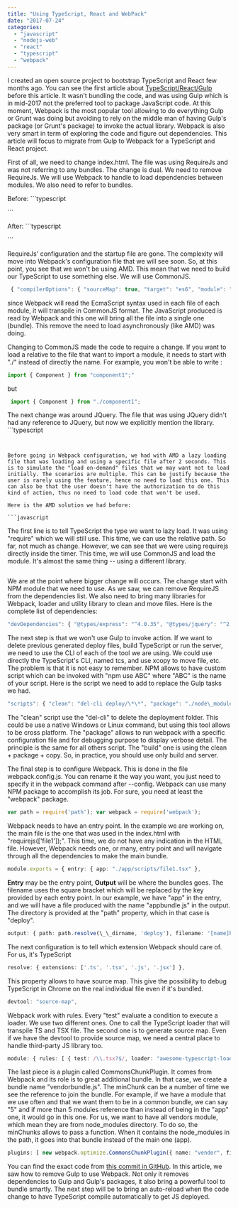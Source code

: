 ```yaml
---
title: "Using TypeScript, React and WebPack"
date: "2017-07-24"
categories: 
  - "javascript"
  - "nodejs-web"
  - "react"
  - "typescript"
  - "webpack"
---
```


I created an open source project to bootstrap TypeScript and React few months ago. You can see the first article about [TypeScript/React/Gulp](http://patrickdesjardins.com/blog/how-to-setup-typescript-and-react) before this article. It wasn't bundling the code, and was using Gulp which is in mid-2017 not the preferred tool to package JavaScript code. At this moment, Webpack is the most popular tool allowing to do everything Gulp or Grunt was doing but avoiding to rely on the middle man of having Gulp's package (or Grunt's package) to invoke the actual library. Webpack is also very smart in term of exploring the code and figure out dependencies. This article will focus to migrate from Gulp to Webpack for a TypeScript and React project.

First of all, we need to change index.html. The file was using RequireJs and was not referring to any bundles. The change is dual. We need to remove RequireJs. We will use Webpack to handle to load dependencies between modules. We also need to refer to bundles.

Before: ```typescript
<html> <head> <title>TS + React Boilerplate v1.01</title> </head>

<body> <div id="main"></div> </body> <script src="vendors/requirejs/require.js"></script> <script src="vendors/jquery/jquery.js"></script> <script> requirejs.config({ //Every script without folder specified before name will be looked in output folder baseUrl: 'output/', paths: { //Every script paths that start with "vendors/" will get loaded from the folder in string vendors: 'vendors', jquery: '../vendors/jquery/jquery', react: "../vendors/react/dist/react", "react-dom": "../vendors/react-dom/dist/react-dom" } }); //Startup file requirejs(['file1']); </script>

</html> 
``` 


After: ```typescript
<html> <head> <title>TS + React Boilerplate v1.01</title> </head> <body> <div id="main"></div> </body> <script src="vendorbundle.js"></script> <script src="appbundle.js"></script> </html> 
``` 


RequireJs' configuration and the startup file are gone. The complexity will move into Webpack's configuration file that we will see soon. So, at this point, you see that we won't be using AMD. This mean that we need to build our TypeScript to use something else. We will use CommonJS.

```javascript
 { "compilerOptions": { "sourceMap": true, "target": "es6", "module": "commonjs", "outDir": "./deploy/output", "jsx": "react", "noImplicitAny": true }, "exclude": [ "node\_modules", "\*\*/\*.spec.ts" ] } 
``` 


since Webpack will read the EcmaScript syntax used in each file of each module, it will transpile in CommonJS format. The JavaScript produced is read by Webpack and this one will bring all the file into a single one (bundle). This remove the need to load asynchronously (like AMD) was doing.

Changing to CommonJS made the code to require a change. If you want to load a relative to the file that want to import a module, it needs to start with "./" instead of directly the name. For example, you won't be able to write : 
```javascript
import { Component } from "component1";"
``` 
 but

```javascript
 import { Component } from "./component1";
``` 


The next change was around JQuery. The file that was using JQuery didn't had any reference to JQuery, but now we explicitly mention the library. ```typescript
``` 


Before going in Webpack configuration, we had with AMD a lazy loading file that was loading and using a specific file after 2 seconds. This is to simulate the "load on-demand" files that we may want not to load initially. The scenarios are multiple. This can be justify because the user is rarely using the feature, hence no need to load this one. This can also be that the user doesn't have the authorization to do this kind of action, thus no need to load code that won't be used.

Here is the AMD solution we had before: 

```javascript
``` 
 The first line is to tell TypeScript the type we want to lazy load. It was using "require" which we will still use. This time, we can use the relative path. So far, not much as change. However, we can see that we were using requirejs directly inside the timer. This time, we will use CommonJS and load the module. It's almost the same thing -- using a different library.

```javascript
``` 


We are at the point where bigger change will occurs. The change start with NPM module that we need to use. As we saw, we can remove RequireJS from the dependencies list. We also need to bring many libraries for Webpack, loader and utility library to clean and move files. Here is the complete list of dependencies:

```typescript
"devDependencies": { "@types/express": "^4.0.35", "@types/jquery": "^2.0.46", "@types/react": "^15.0.26", "@types/react-dom": "^15.5.0", "@types/systemjs": "^0.20.2", "awesome-typescript-loader": "^3.1.3", "copyfiles": "^1.2.0", "del-cli": "^1.0.0", "express": "^4.15.3", "file-loader": "^0.11.2", "html-webpack-plugin": "^2.28.0", "source-map-loader": "^0.2.1", "typescript": "^2.3.4", "webpack": "^2.6.1", "tslint": "^5.4.2" }, "dependencies": { "jquery": "^3.2.1", "react": "^15.5.4", "react-dom": "^15.5.4" } 
``` 


The next step is that we won't use Gulp to invoke action. If we want to delete previous generated deploy files, build TypeScript or run the server, we need to use the CLI of each of the tool we are using. We could use directly the TypeScript's CLI, named tcs, and use xcopy to move file, etc. The problem is that it is not easy to remember. NPM allows to have custom script which can be invoked with "npm use ABC" where "ABC" is the name of your script. Here is the script we need to add to replace the Gulp tasks we had.

```typescript
"scripts": { "clean": "del-cli deploy/\*\*", "package": "./node\_modules/.bin/webpack --config webpack.config.js --display-error-details", "copy": "copyfiles -u 1 ./app/index.html ./deploy", "build": "del-cli deploy/\*\*  SET NODE\_ENV=development  webpack --config webpack.config.js --display-error-details  copyfiles -u 1 ./app/index.html ./deploy/", "server": "node bin/www.js", }, 
``` 


The "clean" script use the "del-cli" to delete the deployment folder. This could be use a native Windows or Linux command, but using this tool allows to be cross platform. The "package" allows to run webpack with a specific configuration file and for debugging purpose to display verbose detail. The principle is the same for all others script. The "build" one is using the clean + package + copy. So, in practice, you should use only build and server.

The final step is to configure Webpack. This is done in the file webpack.config.js. You can rename it the way you want, you just need to specify it in the webpack command after --config. Webpack can use many NPM package to accomplish its job. For sure, you need at least the "webpack" package.

```typescript
var path = require('path'); var webpack = require('webpack'); 
``` 


Webpack needs to have an entry point. In the example we are working on, the main file is the one that was used in the index.html with "requirejs(['file1']);". This time, we do not have any indication in the HTML file. However, Webpack needs one, or many, entry point and will navigate through all the dependencies to make the main bundle.

```typescript
module.exports = { entry: { app: "./app/scripts/file1.tsx" }, 
``` 


**Entry** may be the entry point, **Output** will be where the bundles goes. The filename uses the square bracket which will be replaced by the key provided by each entry point. In our example, we have "app" in the entry, and we will have a file produced with the name "appbundle.js" in the output. The directory is provided at the "path" property, which in that case is "deploy".

```typescript
output: { path: path.resolve(\_\_dirname, 'deploy'), filename: '[name]bundle.js' }, 
``` 
 The next configuration is to tell which extension Webpack should care of. For us, it's TypeScript 
 ```typescript
resolve: { extensions: ['.ts', '.tsx', '.js', '.jsx'] }, 
``` 
 This property allows to have source map. This give the possibility to debug TypeScript in Chrome on the real individual file even if it's bundled. 
 ```typescript
devtool: "source-map", 
``` 
 Webpack work with rules. Every "test" evaluate a condition to execute a loader. We use two different ones. One to call the TypeScript loader that will transpile TS and TSX file. The second one is to generate source map. Even if we have the devtool to provide source map, we need a central place to handle third-party JS library too. 
 
```typescript
module: { rules: [ { test: /\\.tsx?$/, loader: "awesome-typescript-loader" }, { enforce: "pre", test: /\\.js$/, loader: "source-map-loader" }, ] }, 
``` 
 The last piece is a plugin called CommonsChunkPlugin. It comes from Webpack and its role is to great additional bundle. In that case, we create a bundle name "vendorbundle.js". The minChunk can be a number of time we see the reference to join the bundle. For example, if we have a module that we use often and that we want them to be in a common bundle, we can say "5" and if more than 5 modules reference than instead of being in the "app" one, it would go in this one. For us, we want to have all vendors module, which mean they are from node\_modules directory. To do so, the minChunks allows to pass a function. When it contains the node\_modules in the path, it goes into that bundle instead of the main one (app). 
 
```typescript
plugins: [ new webpack.optimize.CommonsChunkPlugin({ name: "vendor", filename: "vendorbundle.js", minChunks: function(module) { return module.context  module.context.indexOf('node\_modules') !== -1; } }) ] }; 
``` 


You can find the exact code from [this commit in GitHub](https://github.com/MrDesjardins/TypeScriptReactBoilerplate/tree/8d4f43791e9a21cd89fbcce88e7267b72a9210f7). In this article, we saw how to remove Gulp to use Webpack. Not only it removes dependencies to Gulp and Gulp's packages, it also bring a powerful tool to bundle smartly. The next step will be to bring an auto-reload when the code change to have TypeScript compile automatically to get JS deployed.
